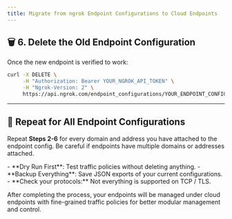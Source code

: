 ```yaml
---
title: Migrate from ngrok Endpoint Configurations to Cloud Endpoints
---
```


## 🗑️ 6. Delete the Old Endpoint Configuration

Once the new endpoint is verified to work:

```bash
curl -X DELETE \
     -H "Authorization: Bearer YOUR_NGROK_API_TOKEN" \
     -H "Ngrok-Version: 2" \
     https://api.ngrok.com/endpoint_configurations/YOUR_ENDPOINT_CONFIG_ID
```

---

## 🔁 Repeat for All Endpoint Configurations

Repeat **Steps 2-6** for every domain and address you have attached to the endpoint config.
Be careful if endpoints have multiple domains or addresses attached.

<Note>
	- **Dry Run First**: Test traffic policies without deleting anything. -
	**Backup Everything**: Save JSON exports of your current configurations. -
	**Check your protocols:** Not everything is supported on TCP / TLS.
</Note>

After completing the process, your endpoints will be managed under cloud endpoints with fine-grained traffic policies for better modular management and control.
